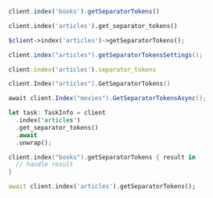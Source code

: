 <CodeGroup>

```javascript JS
client.index('books').getSeparatorTokens()
```

```python Python
client.index('articles').get_separator_tokens()
```

```php PHP
$client->index('articles')->getSeparatorTokens();
```

```java Java
client.index("articles").getSeparatorTokensSettings();
```

```ruby Ruby
client.index('articles').separator_tokens
```

```go Go
client.Index("articles").GetSeparatorTokens()
```

```csharp C#
await client.Index("movies").GetSeparatorTokensAsync();
```

```rust Rust
let task: TaskInfo = client
  .index('articles')
  .get_separator_tokens()
  .await
  .unwrap();
```

```swift Swift
client.index("books").getSeparatorTokens { result in
  // handle result
}
```

```dart Dart
await client.index('articles').getSeparatorTokens();
```
</CodeGroup>